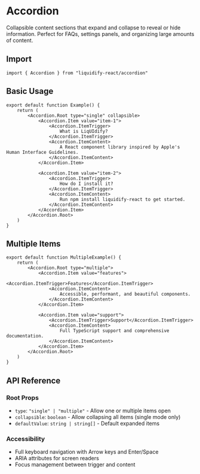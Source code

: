 # Accordion

Collapsible content sections that expand and collapse to reveal or hide information. Perfect for FAQs, settings panels, and organizing large amounts of content.

## Import

```tsx
import { Accordion } from "liquidify-react/accordion"
```

## Basic Usage

```tsx
export default function Example() {
	return (
		<Accordion.Root type="single" collapsible>
			<Accordion.Item value="item-1">
				<Accordion.ItemTrigger>
					What is LiqUIdify?
				</Accordion.ItemTrigger>
				<Accordion.ItemContent>
					A React component library inspired by Apple's Human Interface Guidelines.
				</Accordion.ItemContent>
			</Accordion.Item>
			
			<Accordion.Item value="item-2">
				<Accordion.ItemTrigger>
					How do I install it?
				</Accordion.ItemTrigger>
				<Accordion.ItemContent>
					Run npm install liquidify-react to get started.
				</Accordion.ItemContent>
			</Accordion.Item>
		</Accordion.Root>
	)
}
```

## Multiple Items

```tsx
export default function MultipleExample() {
	return (
		<Accordion.Root type="multiple">
			<Accordion.Item value="features">
				<Accordion.ItemTrigger>Features</Accordion.ItemTrigger>
				<Accordion.ItemContent>
					Accessible, performant, and beautiful components.
				</Accordion.ItemContent>
			</Accordion.Item>
			
			<Accordion.Item value="support">
				<Accordion.ItemTrigger>Support</Accordion.ItemTrigger>
				<Accordion.ItemContent>
					Full TypeScript support and comprehensive documentation.
				</Accordion.ItemContent>
			</Accordion.Item>
		</Accordion.Root>
	)
}
```

## API Reference

### Root Props
- `type`: `"single" | "multiple"` - Allow one or multiple items open
- `collapsible`: `boolean` - Allow collapsing all items (single mode only)
- `defaultValue`: `string | string[]` - Default expanded items

### Accessibility
- Full keyboard navigation with Arrow keys and Enter/Space
- ARIA attributes for screen readers
- Focus management between trigger and content
